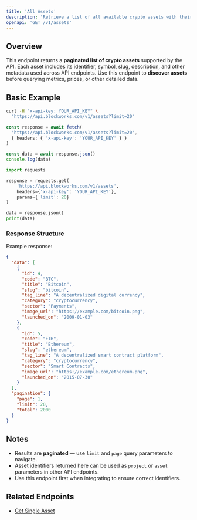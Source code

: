 ```yaml
---
title: 'All Assets'
description: 'Retrieve a list of all available crypto assets with their key metadata'
openapi: 'GET /v1/assets'
---
```


## Overview

This endpoint returns a **paginated list of crypto assets** supported by the API.
Each asset includes its identifier, symbol, slug, description, and other metadata used across API endpoints.
Use this endpoint to **discover assets** before querying metrics, prices, or other detailed data.

## Basic Example

<CodeGroup>

```bash cURL
curl -H "x-api-key: YOUR_API_KEY" \
  "https://api.blockworks.com/v1/assets?limit=20"
```

```typescript TypeScript
const response = await fetch(
  'https://api.blockworks.com/v1/assets?limit=20',
  { headers: { 'x-api-key': 'YOUR_API_KEY' } }
)

const data = await response.json()
console.log(data)
```

```python Python
import requests

response = requests.get(
    'https://api.blockworks.com/v1/assets',
    headers={'x-api-key': 'YOUR_API_KEY'},
    params={'limit': 20}
)

data = response.json()
print(data)
```

</CodeGroup>

### Response Structure

Example response:

```json
{
  "data": [
    {
      "id": 4,
      "code": "BTC",
      "title": "Bitcoin",
      "slug": "bitcoin",
      "tag_line": "A decentralized digital currency",
      "category": "cryptocurrency",
      "sector": "Payments",
      "image_url": "https://example.com/bitcoin.png",
      "launched_on": "2009-01-03"
    },
    {
      "id": 5,
      "code": "ETH",
      "title": "Ethereum",
      "slug": "ethereum",
      "tag_line": "A decentralized smart contract platform",
      "category": "cryptocurrency",
      "sector": "Smart Contracts",
      "image_url": "https://example.com/ethereum.png",
      "launched_on": "2015-07-30"
    }
  ],
  "pagination": {
    "page": 1,
    "limit": 20,
    "total": 2000
  }
}
```

## Notes

- Results are **paginated** — use `limit` and `page` query parameters to navigate.
- Asset identifiers returned here can be used as `project` or `asset` parameters in other API endpoints.
- Use this endpoint first when integrating to ensure correct identifiers.

## Related Endpoints

- [Get Single Asset](/api-reference/assets/get-single)
